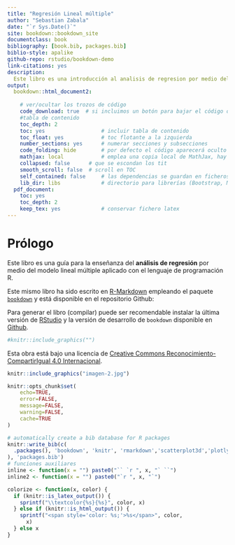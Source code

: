 ```yaml
--- 
title: "Regresión Lineal múltiple"
author: "Sebastian Zabala"
date: "`r Sys.Date()`"
site: bookdown::bookdown_site
documentclass: book
bibliography: [book.bib, packages.bib]
biblio-style: apalike
github-repo: rstudio/bookdown-demo
link-citations: yes
description: 
  Este libro es una introducción al analisis de regresion por medio del modelo lineal multiple utilizando el lenguaje de programacion R con el paquete bookdown para la escritura de libros.
output:
  bookdown::html_document2:
   
    # ver/ocultar los trozos de código  
    code_download: true  # si incluimos un botón para bajar el código o no
    #tabla de contenido
    toc_depth: 2 
    toc: yes                  # incluir tabla de contenido
    toc_float: yes            # toc flotante a la izquierda
    number_sections: yes      # numerar secciones y subsecciones
    code_folding: hide        # por defecto el código aparecerá oculto
    mathjax: local            # emplea una copia local de MathJax, hay que establecer:
    collapsed: false      # que se escondan los tit
    smooth_scroll: false  # scroll en TOC
    self_contained: false     # las dependencias se guardan en ficheros externos
    lib_dir: libs             # directorio para librerías (Bootstrap, MathJax, ...)
  pdf_document:
    toc: yes
    toc_depth: 2
    keep_tex: yes             # conservar fichero latex
---
```


# Prólogo {-}

Este libro es una guía para la enseñanza del **análisis  de regresión** por medio del modelo lineal múltiple aplicado con el lenguaje de programación R.

Este mismo libro ha sido escrito en [R-Markdown](http://rmarkdown.rstudio.com) empleando el paquete [`bookdown`](https://bookdown.org/yihui/bookdown/)  y está disponible en el repositorio Github: 

Para generar el libro (compilar) puede ser recomendable instalar la última versión de [RStudio]((https://www.rstudio.com/products/rstudio/download/)) y la versión de desarrollo de `bookdown` disponible en [Github](https://github.com/rstudio/bookdown). 

```r
#knitr::include_graphics("")
```

Esta obra está bajo una licencia de [Creative Commons Reconocimiento-CompartirIgual 4.0 Internacional](https://creativecommons.org/licenses/by-sa/4.0/deed.es).

```r
knitr::include_graphics("imagen-2.jpg")
```

```r
knitr::opts_chunk$set(
	echo=TRUE,
	error=FALSE,
	message=FALSE,
	warning=FALSE,
	cache=TRUE
)
```


```r
# automatically create a bib database for R packages
knitr::write_bib(c(
  .packages(), 'bookdown', 'knitr', 'rmarkdown','scatterplot3d','plotly', 'tidyverse','rgl', 'lmtest','car', 'broom','kableExtra'
), 'packages.bib')
# funciones auxiliares
inline <- function(x = "") paste0("`` `r ", x, "` ``")
inline2 <- function(x = "") paste0("`r ", x, "`")
```

```r
colorize <- function(x, color) {
  if (knitr::is_latex_output()) {
    sprintf("\\textcolor{%s}{%s}", color, x)
  } else if (knitr::is_html_output()) {
    sprintf("<span style='color: %s;'>%s</span>", color,
      x)
  } else x
}
```
